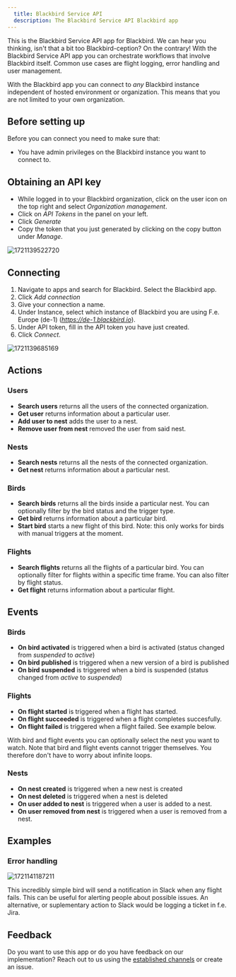 ```yaml
---
  title: Blackbird Service API
  description: The Blackbird Service API Blackbird app
---
```


<LinkCard title="View on Github" target="_blank" href="https://github.com/bb-io/Blackbird" icon="github" />

This is the Blackbird Service API app for Blackbird. We can hear you thinking, isn't that a bit too Blackbird-ception? On the contrary! With the Blackbird Service API app you can orchestrate workflows that involve Blackbird itself. Common use cases are flight logging, error handling and user management.

With the Blackbird app you can connect to _any_ Blackbird instance independent of hosted environment or organization. This means that you are not limited to your own organization.

## Before setting up

Before you can connect you need to make sure that:

- You have admin privileges on the Blackbird instance you want to connect to.

## Obtaining an API key

- While logged in to your Blackbird organization, click on the user icon on the top right and select _Organization management_.
- Click on _API Tokens_ in the panel on your left.
- Click _Generate_
- Copy the token that you just generated by clicking on the copy button under _Manage_.

![1721139522720](https://raw.githubusercontent.com/bb-io/Blackbird/main/image/README/1721139522720.png)

## Connecting

1. Navigate to apps and search for Blackbird. Select the Blackbird app.
2. Click _Add connection_
3. Give your connection a name.
4. Under Instance, select which instance of Blackbird you are using F.e. Europe (de-1) (_https://de-1.blackbird.io_).
5. Under API token, fill in the API token you have just created.
6. Click _Connect_.

![1721139685169](https://raw.githubusercontent.com/bb-io/Blackbird/main/image/README/1721139685169.png)

## Actions

### Users
- **Search users** returns all the users of the connected organization.
- **Get user** returns information about a particular user.
- **Add user to nest** adds the user to a nest.
- **Remove user from nest** removed the user from said nest.

### Nests
- **Search nests** returns all the nests of the connected organization.
- **Get nest** returns information about a particular nest.

### Birds
- **Search birds** returns all the birds inside a particular nest. You can optionally filter by the bird status and the trigger type.
- **Get bird** returns information about a particular bird.
- **Start bird** starts a new flight of this bird. Note: this only works for birds with manual triggers at the moment.

### Flights
- **Search flights** returns all the flights of a particular bird. You can optionally filter for flights within a specific time frame. You can also filter by flight status.
- **Get flight** returns information about a particular flight.

## Events

### Birds
- **On bird activated** is triggered when a bird is activated (status changed from _suspended_ to _active_)
- **On bird published** is triggered when a new version of a bird is published
- **On bird suspended** is triggered when a bird is suspended (status changed from _active_ to _suspended_)

### Flights
- **On flight started** is triggered when a flight has started.
- **On flight succeeded** is triggered when a flight completes succesfully.
- **On flight failed** is triggered when a flight failed. See example below.

With bird and flight events you can optionally select the nest you want to watch. Note that bird and flight events cannot trigger themselves. You therefore don't have to worry about infinite loops.

### Nests
- **On nest created** is triggered when a new nest is created
- **On nest deleted** is triggered when a nest is deleted
- **On user added to nest** is triggered when a user is added to a nest.
- **On user removed from nest** is triggered when a user is removed from a nest.

## Examples

### Error handling
![1721141187211](https://raw.githubusercontent.com/bb-io/Blackbird/main/image/README/1721141187211.png)

This incredibly simple bird will send a notification in Slack when any flight fails. This can be useful for alerting people about possible issues. An alternative, or suplementary action to Slack would be logging a ticket in f.e. Jira.

## Feedback

Do you want to use this app or do you have feedback on our implementation? Reach out to us using the [established channels](https://www.blackbird.io/) or create an issue.

